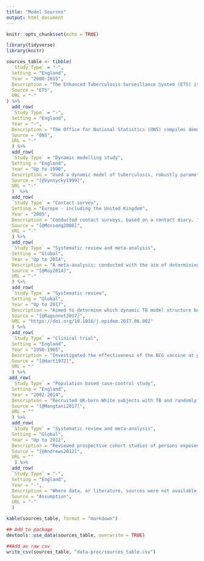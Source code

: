 ```yaml
---
title: "Model Sources"
output: html_document
---
```



```r
knitr::opts_chunk$set(echo = TRUE)
```

```r
library(tidyverse)
library(knitr)
```

```r
sources_table <- tibble(
  `Study Type` = "-",
  Setting = "England",
  Year = "2000-2015",
  Description = "The Enhanced Tuberculosis Surveillance System (ETS) is a robust national data collection system that collects demographic and microbiological data on all notified cases in England.",
  Source = "ETS",
  URL = "-"
) %>% 
  add_row(
  `Study Type` = "-",
  Setting = "England",
  Year = "-",
  Description = "The Office for National Statistics (ONS) compiles demographic, health, enconomic, and social data for the United Kingdom",
  Source = "ONS",
  URL = "-"
  ) %>% 
  add_row(
  `Study Type` = "Dynamic modelling study",
  Setting = "England",
  Year = "Up to 1990",
  Description = "Used a dynamic model of tuberculosis, robustly parameterised to the available evidence and including realistic population demographis to estimate the effective contact rate of TB over time until the 1990's in the UK born white male population.",
  Source = "[@Vynnycky1999]",
  URL = "-"
  )  %>% 
  add_row(
  `Study Type` = "Contact survey",
  Setting = "Europe - including the United Kingdom",
  Year = "2005",
  Description = "Conducted contact surveys, based on a contact diary, in multiple European countries. Contacts were stratified by age and type of contact. In the United Kingdom over a thousand people were surveyed.",
  Source = "[@Mossong2008]",
  URL = "-"
  ) %>% 
  add_row(
  `Study Type` = "Systematic review and meta-analysis",
  Setting = "Global",
  Year = "Up to 2014",
  Description = "A meta-analysis; conducted with the aim of determining whether BCG vaccination protects against Mycobacterium tuberculosis infection as assessed by interferon $\\gamma$ release assays (IGRA) in children. Estimated both protection from initial latent infection and active TB disease.",
  Source = "[@Roy2014]",
  URL = "-"
  ) %>% 
  add_row(
  `Study Type` = "Systematic review",
  Setting = "Global",
  Year = "Up to 2017",
  Description = "Aimed to determine which dynamic TB model structure best captured the observed activation dynamics of TB. Identified 6 different commonly used model structures and compared them by fitting to activation data from the Netherlands and Australia.",
  Source = "[@Ragonnet2017]",
  URL = "https://doi.org/10.1016/j.epidem.2017.06.002"
  ) %>% 
  add_row(
  `Study Type` = "Clinical trial",
  Setting = "England",
  Year = "1950-1965",
  Description = "Investigated the effectiveness of the BCG vaccine at preventing TB disease when given at what as then school-leaving age. Followed the cohort over 15 years and estimated the effectiveness of the BCG vaccien in 2.5 year intervals from vaccination.",
  Source = "[@Hart1972]",
  URL = ""
  ) %>% 
 add_row(
  `Study Type` = "Population based case-control study",
  Setting = "England",
  Year = "2002-2014",
  Description = "Recruited UK-born White subjects with TB and randomly smapled White community controls. Cox regression was used to adjusted for known confounders and the effectiveness of the BCG vaccine was estimated from 10 years after vaccination until 30 years after vaccinaton.",
  Source = "[@Mangtani2017]",
  URL = ""
  ) %>%
  add_row(
  `Study Type` = "Systematic review and meta-analysis",
  Setting = "Global",
  Year = "Up to 2012",
  Description = "Reviewed prospective cohort studies of persons exposed to individuals with infectious TB. Only included studies that were published before the widespread treatment of latent TB. Aimed to estimate the reduction in re-infection for latent TB cases.",
  Source = "[@Andrews2012]",
  URL = ""
   ) %>% 
  add_row(
  `Study Type` = "-",
  Setting = "England",
  Year = "-",
  Description = "Where data, or literature, sources were not available assumed values were used based on expert opinion",
  Source = "Assumption",
  URL = "-"
  )
```


```r
kable(sources_table, format = "markdown")
```


```r
## Add to package
devtools::use_data(sources_table, overwrite = TRUE)

##Add as raw csv
write_csv(sources_table, "data-proc/sources_table.csv")
```

